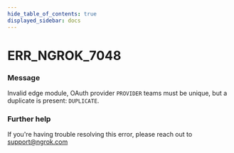 ```yaml
---
hide_table_of_contents: true
displayed_sidebar: docs
---
```



# ERR_NGROK_7048

### Message

Invalid edge module, OAuth provider `PROVIDER` teams must be unique, but a duplicate is present: `DUPLICATE`.

<ErrorDetails error="err_ngrok_7048" />

### Further help

If you're having trouble resolving this error, please reach out to [support@ngrok.com](mailto:support@ngrok.com?subject=Help%20with%20ERR_NGROK_7048)

